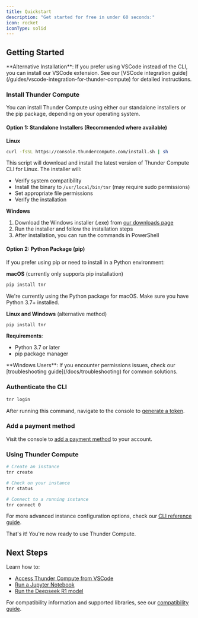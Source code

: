 ```yaml
---
title: Quickstart
description: "Get started for free in under 60 seconds:"
icon: rocket
iconType: solid
---
```


## Getting Started

<Note>
  **Alternative Installation**: If you prefer using VSCode instead of the CLI,
  you can install our VSCode extension. See our [VSCode integration
  guide](/guides/vscode-integration-for-thunder-compute) for detailed
  instructions.
</Note>

### Install Thunder Compute

You can install Thunder Compute using either our standalone installers or the pip package, depending on your operating system.

#### Option 1: Standalone Installers (Recommended where available)

**Linux**

```bash
curl -fsSL https://console.thundercompute.com/install.sh | sh
```

This script will download and install the latest version of Thunder Compute CLI for Linux. The installer will:

- Verify system compatibility
- Install the binary to `/usr/local/bin/tnr` (may require sudo permissions)
- Set appropriate file permissions
- Verify the installation

**Windows**

1. Download the Windows installer (.exe) from [our downloads page](https://console.thundercompute.com/download)
2. Run the installer and follow the installation steps
3. After installation, you can run the commands in PowerShell

#### Option 2: Python Package (pip)

If you prefer using pip or need to install in a Python environment:

**macOS** (currently only supports pip installation)

```bash
pip install tnr
```

We're currently using the Python package for macOS. Make sure you have Python 3.7+ installed.

**Linux and Windows** (alternative method)

```bash
pip install tnr
```

**Requirements**:

- Python 3.7 or later
- pip package manager

<Note>
  **Windows Users**: If you encounter permissions issues, check our
  [troubleshooting guide](/docs/troubleshooting) for common solutions.
</Note>

### Authenticate the CLI

```bash
tnr login
```

After running this command, navigate to the console to [generate a token](https://console.thundercompute.com/settings/tokens).

### Add a payment method

Visit the console to [add a payment method](https://console.thundercompute.com/settings/billing) to your account.

### Using Thunder Compute

```bash
# Create an instance
tnr create

# Check on your instance
tnr status

# Connect to a running instance
tnr connect 0
```

For more advanced instance configuration options, check our [CLI reference guide](/docs/cli-reference).

That's it! You're now ready to use Thunder Compute.

## Next Steps

Learn how to:

- [Access Thunder Compute from VSCode](/guides/vscode-integration-for-thunder-compute)
- [Run a Jupyter Notebook](/guides/running-jupyter-notebooks-on-thunder-compute)
- [Run the Deepseek R1 model](/guides/deepseek-r1-running-locally-on-thunder-compute)

For compatibility information and supported libraries, see our [compatibility guide](/docs/compatibility).
